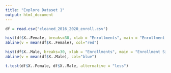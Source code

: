 ---
title: "Explore Dataset 1"
output: html_document
---

```{r}
df = read.csv("cleaned_2016_2020_enroll.csv")

hist(df$X..Female, breaks=30, xlab = "Enrollments", main = "Enrollment Situation of Girls")
abline(v = mean(df$X..Female), col="red")
```
```{r}
hist(df$X..Male, breaks=30, xlab = "Enrollments", main = "Enrollment Situation of Boys")
abline(v = mean(df$X..Male), col="blue")
```
```{r}
t.test(df$X..Female, df$X..Male, alternative = "less")
```
